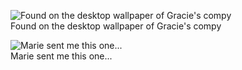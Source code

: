 [[Image:My_life_broken_down_into_segments.gif|frame|Found on the desktop wallpaper of Gracie's compy]]

[[Image:Hypotamoose.jpg|frame|Marie sent me this one...]]